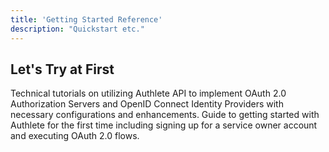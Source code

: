 ```yaml
---
title: 'Getting Started Reference'
description: "Quickstart etc."
---
```

## Let's Try at First
Technical tutorials on utilizing Authlete API to implement OAuth 2.0 Authorization Servers and OpenID Connect Identity Providers with necessary configurations and enhancements.
Guide to getting started with Authlete for the first time including signing up for a service owner account and executing OAuth 2.0 flows.

